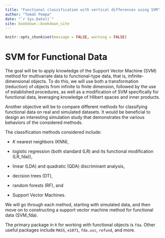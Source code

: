 ```yaml
--- 
title: "Functional classification with vertical differences using SVM"
author: "Tomáš Pompa"
date: "`r Sys.Date()`"
site: bookdown::bookdown_site
---
```


```r
knitr::opts_chunk$set(message = FALSE, warning = FALSE)
```

# SVM for Functional Data {-}

The goal will be to apply knowledge of the Support Vector Machine (SVM) method for multivariate data to functional-type data, that is, infinite-dimensional objects. To do this, we will use both a transformation (reduction) of objects from infinite to finite dimension, followed by the use of established procedures, as well as a modification of SVM specifically for functional data, leveraging knowledge of Hilbert spaces and inner products.

Another objective will be to compare different methods for classifying functional data on real and simulated datasets. It would be beneficial to design an interesting simulation study that demonstrates the various behaviors of the considered methods.

The classification methods considered include:

- $K$ nearest neighbors (KNN),

- logistic regression (both standard (LR) and its functional modification (LR_fda)),

- linear (LDA) and quadratic (QDA) discriminant analysis,

- decision trees (DT),

- random forests (RF), and

- Support Vector Machines.

We will go through each method, starting with simulated data, and then move on to constructing a support vector machine method for functional data (SVM_fda).

The primary package in `R` for working with functional objects is `fda`. Other useful packages include `MASS`, `e1071`, `fda.usc`, `refund`, and more.
